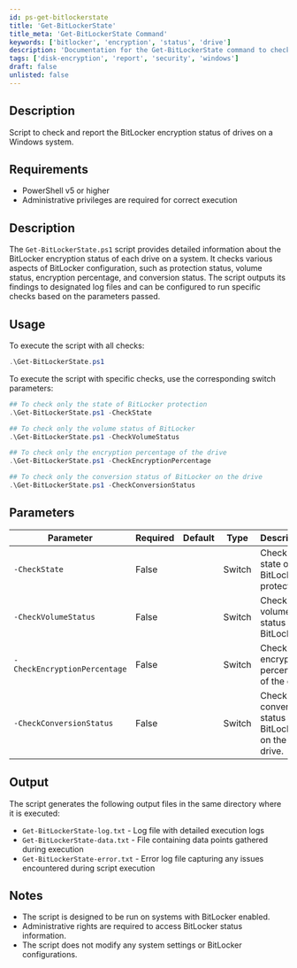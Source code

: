 ```yaml
---
id: ps-get-bitlockerstate
title: 'Get-BitLockerState'
title_meta: 'Get-BitLockerState Command'
keywords: ['bitlocker', 'encryption', 'status', 'drive']
description: 'Documentation for the Get-BitLockerState command to check and report the BitLocker encryption status of drives on a Windows system.'
tags: ['disk-encryption', 'report', 'security', 'windows']
draft: false
unlisted: false
---
```


## Description
Script to check and report the BitLocker encryption status of drives on a Windows system.

## Requirements
- PowerShell v5 or higher
- Administrative privileges are required for correct execution

## Description
The `Get-BitLockerState.ps1` script provides detailed information about the BitLocker encryption status of each drive on a system. It checks various aspects of BitLocker configuration, such as protection status, volume status, encryption percentage, and conversion status. The script outputs its findings to designated log files and can be configured to run specific checks based on the parameters passed.

## Usage
To execute the script with all checks:
```powershell
.\Get-BitLockerState.ps1
```

To execute the script with specific checks, use the corresponding switch parameters:
```powershell
## To check only the state of BitLocker protection
.\Get-BitLockerState.ps1 -CheckState

## To check only the volume status of BitLocker
.\Get-BitLockerState.ps1 -CheckVolumeStatus

## To check only the encryption percentage of the drive
.\Get-BitLockerState.ps1 -CheckEncryptionPercentage

## To check only the conversion status of BitLocker on the drive
.\Get-BitLockerState.ps1 -CheckConversionStatus
```

## Parameters
| Parameter                  | Required | Default | Type    | Description                                                   |
|----------------------------|----------|---------|---------|---------------------------------------------------------------|
| `-CheckState`              | False    |         | Switch  | Check the state of BitLocker protection.                      |
| `-CheckVolumeStatus`       | False    |         | Switch  | Check the volume status of BitLocker.                         |
| `-CheckEncryptionPercentage` | False  |         | Switch  | Check the encryption percentage of the drive.                 |
| `-CheckConversionStatus`   | False    |         | Switch  | Check the conversion status of BitLocker on the drive.        |

## Output
The script generates the following output files in the same directory where it is executed:
- `Get-BitLockerState-log.txt` - Log file with detailed execution logs
- `Get-BitLockerState-data.txt` - File containing data points gathered during execution
- `Get-BitLockerState-error.txt` - Error log file capturing any issues encountered during script execution

## Notes
- The script is designed to be run on systems with BitLocker enabled.
- Administrative rights are required to access BitLocker status information.
- The script does not modify any system settings or BitLocker configurations.









